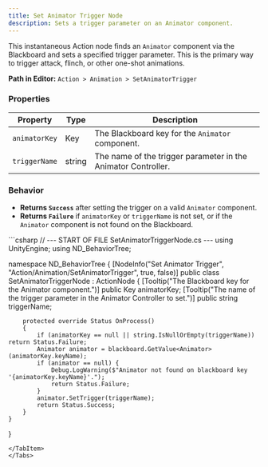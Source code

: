 ```yaml
---
title: Set Animator Trigger Node
description: Sets a trigger parameter on an Animator component.
---
```


This instantaneous Action node finds an `Animator` component via the Blackboard and sets a specified trigger parameter. This is the primary way to trigger attack, flinch, or other one-shot animations.

**Path in Editor:** `Action > Animation > SetAnimatorTrigger`

### Properties

| Property       | Type   | Description                                                        |
| -------------- | ------ | ------------------------------------------------------------------ |
| `animatorKey`  | Key    | The Blackboard key for the `Animator` component.                   |
| `triggerName`  | string | The name of the trigger parameter in the Animator Controller.      |

### Behavior

-   **Returns `Success`** after setting the trigger on a valid `Animator` component.
-   **Returns `Failure`** if `animatorKey` or `triggerName` is not set, or if the `Animator` component is not found on the Blackboard.

<Tabs>
<TabItem label="C# Code">
```csharp
// --- START OF FILE SetAnimatorTriggerNode.cs ---
using UnityEngine;
using ND_BehaviorTree;

namespace ND_BehaviorTree
{
    [NodeInfo("Set Animator Trigger", "Action/Animation/SetAnimatorTrigger", true, false)]
    public class SetAnimatorTriggerNode : ActionNode
    {
        [Tooltip("The Blackboard key for the Animator component.")]
        public Key animatorKey;
        [Tooltip("The name of the trigger parameter in the Animator Controller to set.")]
        public string triggerName;

        protected override Status OnProcess()
        {
            if (animatorKey == null || string.IsNullOrEmpty(triggerName)) return Status.Failure;
            Animator animator = blackboard.GetValue<Animator>(animatorKey.keyName);
            if (animator == null) {
                Debug.LogWarning($"Animator not found on blackboard key '{animatorKey.keyName}'.");
                return Status.Failure;
            }
            animator.SetTrigger(triggerName);
            return Status.Success;
        }
    }
}
```
</TabItem>
</Tabs>